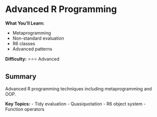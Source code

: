 # Advanced R Programming {#advanced-programming}

<div class="chapter-summary">
**What You'll Learn:**

- Metaprogramming
- Non-standard evaluation
- R6 classes
- Advanced patterns

**Difficulty:** ⭐⭐⭐ Advanced
</div>

## Summary

Advanced R programming techniques including metaprogramming and OOP.

**Key Topics:**
- Tidy evaluation
- Quasiquotation
- R6 object system
- Function operators
